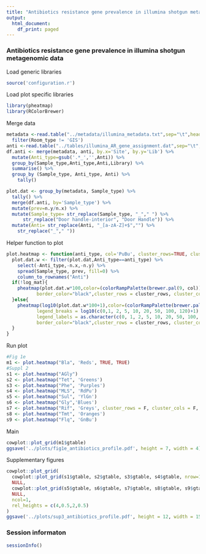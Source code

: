 ```yaml
---
title: "Antibiotics resistance gene prevalence in illumina shotgun metagenomic data"
output:
  html_document:
    df_print: paged
---
```


### Antibiotics resistance gene prevalence in illumina shotgun metagenomic data

Load generic libraries
```r
source('configuration.r')
```

Load plot specific libraries
```r
library(pheatmap)
library(RColorBrewer)
```

Merge data
```r
metadata <-read.table("../metadata/illumina_metadata.txt",sep="\t",head=T) %>% 
  filter(Room_type != 'GIS')
anti <-read.table("../tables/illumina_AR_gene_assignment.dat",sep="\t",head=T)
df.anti <- merge(metadata, anti, by.x='Site', by.y='Lib') %>% 
  mutate(Anti_type=gsub('.*_','',Anti)) %>%
  group_by(Sample_type,Anti_type,Anti,Library) %>%
  summarise() %>%
  group_by (Sample_type, Anti_type, Anti) %>%
    tally()

plot.dat <- group_by(metadata, Sample_type) %>%
  tally() %>%
  merge(df.anti, by='Sample_type') %>%
  mutate(prev=n.y/n.x) %>% 
  mutate(Sample_type= str_replace(Sample_type, "_"," ") %>% 
      str_replace("Door handle-interior", "Door Handle")) %>% 
  mutate(Anti= str_replace(Anti, "_[a-zA-Z]+$","") %>% 
    str_replace("_"," "))
```

Helper function to plot
```r
plot.heatmap <- function(anti_type, col='PuBu', cluster_rows=TRUE, cluster_cols=TRUE, log_mat=TRUE){
  plot.dat.w <- filter(plot.dat,Anti_type==anti_type) %>% 
    select(-Anti_type,-n.x,-n.y) %>% 
    spread(Sample_type, prev, fill=0) %>% 
    column_to_rownames("Anti") 
  if(!log_mat){
    pheatmap(plot.dat.w*100,color=(colorRampPalette(brewer.pal(9, col))(1000)), main=anti_type,
           border_color="black",cluster_rows = cluster_rows, cluster_cols = cluster_cols, silent=TRUE)
  }else{
    pheatmap(log10(plot.dat.w*100+1),color=(colorRampPalette(brewer.pal(9, col))(1000)), main=anti_type,
           legend_breaks = log10(c(0,1, 2, 5, 10, 20, 50, 100, 120)+1),
           legend_labels = as.character(c(0, 1, 2, 5, 10, 20, 50, 100, 120)),
           border_color="black",cluster_rows = cluster_rows, cluster_cols = cluster_cols, silent=TRUE)
  }
}
```

Run plot
```r
#Fig 1e
m1 <- plot.heatmap("Bla", 'Reds', TRUE, TRUE)
#Suppl 2
s1 <- plot.heatmap("AGly")
s2 <- plot.heatmap("Tet", 'Greens')
s3 <- plot.heatmap("Phe", 'Purples')
s4 <- plot.heatmap("MLS", 'RdPu')
s5 <- plot.heatmap("Sul", 'YlGn')
s6 <- plot.heatmap("Gly",'Blues')
s7 <- plot.heatmap("Rif", 'Greys', cluster_rows = F, cluster_cols = F, log_mat = F)
s8 <- plot.heatmap("Tmt", 'Oranges')
s9 <- plot.heatmap("Flq", 'GnBu')
```

Main
```r
cowplot::plot_grid(m1$gtable)
ggsave('../plots/fig1e_antibiotics_profile.pdf', height = 7, width = 4)
```

Supplementary figures

```r
cowplot::plot_grid(
  cowplot::plot_grid(s1$gtable, s2$gtable, s3$gtable, s4$gtable, nrow=1),
  NULL,
  cowplot::plot_grid(s5$gtable, s6$gtable, s7$gtable, s8$gtable, s9$gtable, nrow=1, align='h'),
  NULL,
  ncol=1,
  rel_heights = c(4,0.5,2,0.5)
)
ggsave('../plots/sup3_antibiotics_profile.pdf', height = 12, width = 15)
```

### Session informaton
```r
sessionInfo()
```